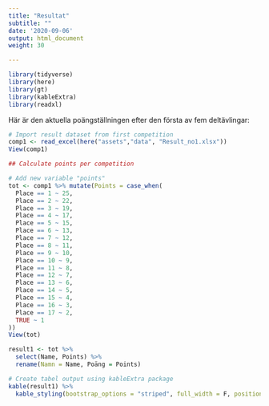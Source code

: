 ```yaml
---
title: "Resultat"
subtitle: ""
date: '2020-09-06'
output: html_document
weight: 30

---
```


```r
library(tidyverse)
library(here)
library(gt)
library(kableExtra)
library(readxl)
```

Här är den aktuella poängställningen efter den första av fem deltävlingar:

```r
# Import result dataset from first competition
comp1 <- read_excel(here("assets","data", "Result_no1.xlsx"))
View(comp1)

## Calculate points per competition

# Add new variable "points"
tot <- comp1 %>% mutate(Points = case_when(
  Place == 1 ~ 25,
  Place == 2 ~ 22,
  Place == 3 ~ 19,
  Place == 4 ~ 17,
  Place == 5 ~ 15,
  Place == 6 ~ 13,
  Place == 7 ~ 12,
  Place == 8 ~ 11,
  Place == 9 ~ 10,
  Place == 10 ~ 9,
  Place == 11 ~ 8,
  Place == 12 ~ 7,
  Place == 13 ~ 6,
  Place == 14 ~ 5,
  Place == 15 ~ 4,
  Place == 16 ~ 3,
  Place == 17 ~ 2,
  TRUE ~ 1
))
View(tot)
```

```r
result1 <- tot %>% 
  select(Name, Points) %>% 
  rename(Namn = Name, Poäng = Points)

# Create tabel output using kableExtra package
kable(result1) %>%
  kable_styling(bootstrap_options = "striped", full_width = F, position = "left")
  
```

